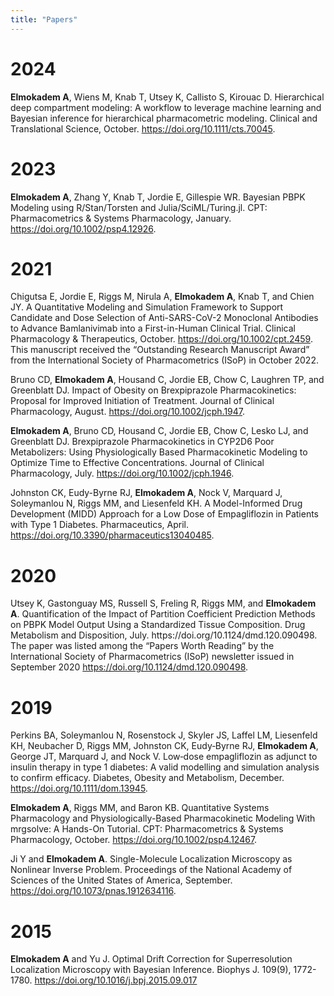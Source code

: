 ```yaml
---
title: "Papers"
---
```


# 2024

**Elmokadem A**, Wiens M, Knab T, Utsey K, Callisto S, Kirouac D. Hierarchical deep compartment modeling: A workflow to leverage machine learning and Bayesian inference for hierarchical pharmacometric modeling. Clinical and Translational Science, October. [https://doi.org/10.1111/cts.70045](https://doi.org/10.1111/cts.70045). 

# 2023

**Elmokadem A**, Zhang Y, Knab T, Jordie E, Gillespie WR. Bayesian PBPK Modeling using R/Stan/Torsten and Julia/SciML/Turing.jl. CPT: Pharmacometrics & Systems Pharmacology, January. [https://doi.org/10.1002/psp4.12926](https://doi.org/10.1002/psp4.12926). 

# 2021

Chigutsa E, Jordie E, Riggs M, Nirula A, **Elmokadem A**, Knab T, and Chien JY. A Quantitative Modeling and Simulation Framework to Support Candidate and Dose Selection of Anti-SARS-CoV-2 Monoclonal Antibodies to Advance Bamlanivimab into a First-in-Human Clinical Trial. Clinical Pharmacology & Therapeutics, October. [https://doi.org/10.1002/cpt.2459](https://doi.org/10.1002/cpt.2459). This manuscript received the “Outstanding Research Manuscript Award” from the International Society of Pharmacometrics (ISoP) in October 2022.

Bruno CD, **Elmokadem A**, Housand C, Jordie EB, Chow C, Laughren TP, and Greenblatt DJ. Impact of Obesity on Brexpiprazole Pharmacokinetics: Proposal for Improved Initiation of Treatment. Journal of Clinical Pharmacology, August. [https://doi.org/10.1002/jcph.1947](https://doi.org/10.1002/jcph.1947).

**Elmokadem A**, Bruno CD, Housand C, Jordie EB, Chow C, Lesko LJ, and Greenblatt DJ. Brexpiprazole Pharmacokinetics in CYP2D6 Poor Metabolizers: Using Physiologically Based Pharmacokinetic Modeling to Optimize Time to Effective Concentrations. Journal of Clinical Pharmacology, July. [https://doi.org/10.1002/jcph.1946](https://doi.org/10.1002/jcph.1946).

Johnston CK, Eudy-Byrne RJ, **Elmokadem A**, Nock V, Marquard J, Soleymanlou N, Riggs MM, and Liesenfeld KH. A Model-Informed Drug Development (MIDD) Approach for a Low Dose of Empagliflozin in Patients with Type 1 Diabetes. Pharmaceutics, April. [https://doi.org/10.3390/pharmaceutics13040485](https://doi.org/10.3390/pharmaceutics13040485).



# 2020

Utsey K, Gastonguay MS, Russell S, Freling R, Riggs MM, and **Elmokadem A**. Quantification of the Impact of Partition Coefficient Prediction Methods on PBPK Model Output Using a Standardized Tissue Composition. Drug Metabolism and Disposition, July. https://doi.org/10.1124/dmd.120.090498. The paper was listed among the “Papers Worth Reading” by the International Society of Pharmacometrics (ISoP) newsletter issued in September 2020 [https://doi.org/10.1124/dmd.120.090498](https://doi.org/10.1124/dmd.120.090498).

# 2019

Perkins BA,  Soleymanlou N,  Rosenstock J,  Skyler JS,  Laffel LM,  Liesenfeld KH,  Neubacher D, Riggs MM,  Johnston CK,  Eudy‐Byrne RJ, **Elmokadem A**, George JT, Marquard J,  and Nock V. Low‐dose empagliflozin as adjunct to insulin therapy in type 1 diabetes: A valid modelling and simulation analysis to confirm efficacy. Diabetes, Obesity and Metabolism, December. [https://doi.org/10.1111/dom.13945](https://doi.org/10.1111/dom.13945).

**Elmokadem A**, Riggs MM, and Baron KB. Quantitative Systems Pharmacology and Physiologically-Based Pharmacokinetic Modeling With mrgsolve: A Hands-On Tutorial. CPT: Pharmacometrics & Systems Pharmacology, October. [https://doi.org/10.1002/psp4.12467](https://doi.org/10.1002/psp4.12467).

Ji Y and **Elmokadem A**. Single-Molecule Localization Microscopy as Nonlinear Inverse Problem. Proceedings of the National Academy of Sciences of the United States of America, September. [https://doi.org/10.1073/pnas.1912634116](https://doi.org/10.1073/pnas.1912634116).


# 2015

**Elmokadem A** and Yu J. Optimal Drift Correction for Superresolution Localization Microscopy with Bayesian Inference. Biophys J. 109(9), 1772-1780. [https://doi.org/10.1016/j.bpj.2015.09.017](https://doi.org/10.1016/j.bpj.2015.09.017)

